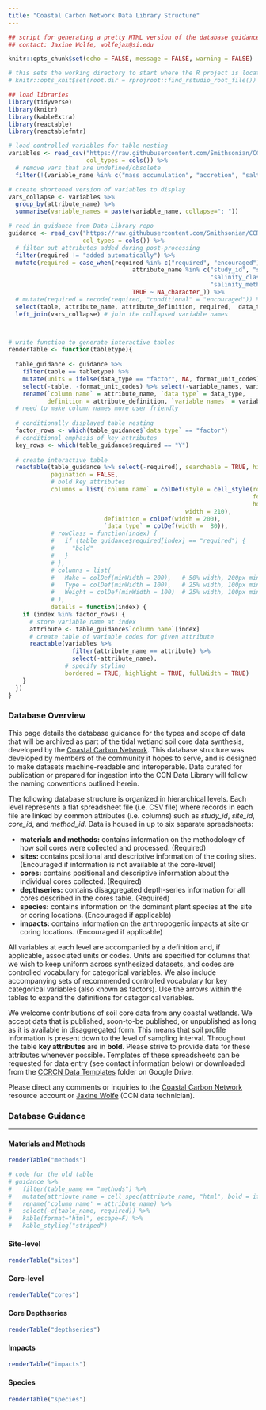 ```yaml
---
title: "Coastal Carbon Network Data Library Structure"
---
```


```r
## script for generating a pretty HTML version of the database guidance
## contact: Jaxine Wolfe, wolfejax@si.edu

knitr::opts_chunk$set(echo = FALSE, message = FALSE, warning = FALSE)

# this sets the working directory to start where the R project is located
# knitr::opts_knit$set(root.dir = rprojroot::find_rstudio_root_file())

## load libraries
library(tidyverse)
library(knitr)
library(kableExtra)
library(reactable)
library(reactablefmtr)
```

```r

# load controlled variables for table nesting
variables <- read_csv("https://raw.githubusercontent.com/Smithsonian/CCRCN-Data-Library/main/docs/controlled_variables.csv", 
                      col_types = cols()) %>% 
  # remove vars that are undefined/obsolete
  filter(!(variable_name %in% c("mass accumulation", "accretion", "salt impacted")))

# create shortened version of variables to display
vars_collapse <- variables %>% 
  group_by(attribute_name) %>% 
  summarise(variable_names = paste(variable_name, collapse="; "))

# read in guidance from Data Library repo
guidance <- read_csv("https://raw.githubusercontent.com/Smithsonian/CCRCN-Data-Library/main/docs/ccrcn_database_structure.csv", 
                     col_types = cols()) %>% 
  # filter out attributes added during post-processing
  filter(required != "added automatically") %>% 
  mutate(required = case_when(required %in% c("required", "encouraged") ~ "Y",
                                   attribute_name %in% c("study_id", "site_id", "core_id", "method_id", "habitat",
                                                         "salinity_class", "vegetation_class", "inundation_class", "impact_class",
                                                         "salinity_method", "vegetation_method", "inundation_method") ~ "Y", 
                                   TRUE ~ NA_character_)) %>% 
  # mutate(required = recode(required, "conditional" = "encouraged")) %>% 
  select(table, attribute_name, attribute_definition, required,  data_type, format_unit_codes) %>% 
  left_join(vars_collapse) # join the collapsed variable names



# write function to generate interactive tables
renderTable <- function(tabletype){
  
  table_guidance <- guidance %>%
    filter(table == tabletype) %>% 
    mutate(units = ifelse(data_type == "factor", NA, format_unit_codes)) %>% 
    select(-table, -format_unit_codes) %>% select(-variable_names, variable_names) %>% 
    rename(`column name` = attribute_name, `data type` = data_type, 
           definition = attribute_definition, `variable names` = variable_names)
  # need to make column names more user friendly
  
  # conditionally displayed table nesting
  factor_rows <- which(table_guidance$`data type` == "factor")
  # conditional emphasis of key attributes
  key_rows <- which(table_guidance$required == "Y")
  
  # create interactive table
  reactable(table_guidance %>% select(-required), searchable = TRUE, highlight = TRUE, 
            pagination = FALSE,
            # bold key attributes
            columns = list(`column name` = colDef(style = cell_style(rows = key_rows, 
                                                                     font_weight = "bold",
                                                                     horizontal_align = "left"),
                                                  width = 210),
                           definition = colDef(width = 200),
                           `data type` = colDef(width =  80)),
            # rowClass = function(index) {
            #   if (table_guidance$required[index] == "required") {
            #     "bold"
            #   }
            # },
            # columns = list(
            #   Make = colDef(minWidth = 200),   # 50% width, 200px minimum
            #   Type = colDef(minWidth = 100),   # 25% width, 100px minimum
            #   Weight = colDef(minWidth = 100)  # 25% width, 100px minimum
            # ),
            details = function(index) {
    if (index %in% factor_rows) {
      # store variable name at index
      attribute <- table_guidance$`column name`[index]
      # create table of variable codes for given attribute
      reactable(variables %>% 
                  filter(attribute_name == attribute) %>% 
                  select(-attribute_name), 
                # specify styling
                bordered = TRUE, highlight = TRUE, fullWidth = TRUE)
    }
  })
}
```

### Database Overview

<!-- Naming Conventions for Attributes and Variables -->
This page details the database guidance for the types and scope of data that will be archived as part of the tidal wetland soil core data synthesis, developed by the [Coastal Carbon Network](https://serc.si.edu/coastalcarbon). This database structure was developed by members of the community it hopes to serve, and is designed to make datasets machine-readable and interoperable. Data curated for publication or prepared for ingestion into the CCN Data Library will follow the naming conventions outlined herein.

The following database structure is organized in hierarchical levels. Each level represents a flat spreadsheet file (i.e. CSV file) where records in each file are linked by common attributes (i.e. columns) such as *study_id*, *site_id*, *core_id*, and *method_id*. Data is housed in up to six separate spreadsheets:

-   **materials and methods:** contains information on the methodology of how soil cores were collected and processed. (Required)
-   **sites:** contains positional and descriptive information of the coring sites. (Encouraged if information is not available at the core-level)
-   **cores:** contains positional and descriptive information about the individual cores collected. (Required)
-   **depthseries:** contains disaggregated depth-series information for all cores described in the cores table. (Required)
-   **species:** contains information on the dominant plant species at the site or coring locations. (Encouraged if applicable)
-   **impacts:** contains information on the anthropogenic impacts at site or coring locations. (Encouraged if applicable)

All variables at each level are accompanied by a definition and, if applicable, associated units or codes. Units are specified for columns that we wish to keep uniform across synthesized datasets, and codes are controlled vocabulary for categorical variables. We also include accompanying sets of recommended controlled vocabulary for key categorical variables (also known as factors). Use the arrows within the tables to expand the definitions for categorical variables.

We welcome contributions of soil core data from any coastal wetlands. We accept data that is published, soon-to-be published, or unpublished as long as it is available in disaggregated form. This means that soil profile information is present down to the level of sampling interval. Throughout the table **key attributes** are in **bold**. Please strive to provide data for these attributes whenever possible. Templates of these spreadsheets can be requested for data entry (see contact information below) or downloaded from the [CCRCN Data Templates](https://drive.google.com/drive/folders/14N-7l1s151Qmp4AqQOWtIeMtc3efsYZT?usp=sharing) folder on Google Drive.

Please direct any comments or inquiries to the [Coastal Carbon Network](mailto:CoastalCarbon@si.edu){.email} resource account or [Jaxine Wolfe](mailto:wolfejax@si.edu){.email} (CCN data technician).

### Database Guidance {.tabset .tabset-fade .tabset-pills}

------------------------------------------------------------------------

#### Materials and Methods

```r

renderTable("methods")

# code for the old table
# guidance %>%
#   filter(table_name == "methods") %>%
#   mutate(attribute_name = cell_spec(attribute_name, "html", bold = ifelse(required=="required", T, F))) %>%
#   rename('column name' = attribute_name) %>% 
#   select(-c(table_name, required)) %>%
#   kable(format="html", escape=F) %>%
#   kable_styling("striped")

```

#### Site-level

```r

renderTable("sites")

```

#### Core-level

```r

renderTable("cores")

```

#### Core Depthseries

```r

renderTable("depthseries")

```

#### Impacts

```r

renderTable("impacts")

```

#### Species

```r

renderTable("species")

```
